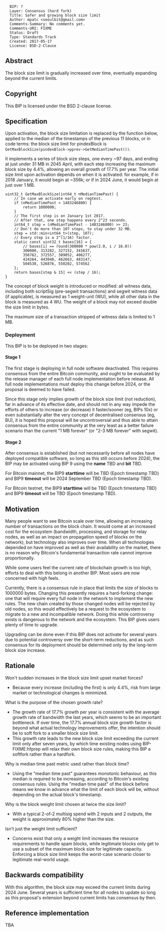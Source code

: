 <pre>
  BIP: ?
  Layer: Consensus (hard fork)
  Title: Safer and growing block size limit
  Author: mpatc <seoulbit@gmail.com>
  Comments-Summary: No comments yet.
  Comments-URI: FIXME
  Status: Draft
  Type: Standards Track
  Created: 2017-05-17
  License: BSD-2-Clause
</pre>

==Abstract==

The block size limit is gradually increased over time, eventually expanding beyond the current limits.

==Copyright==

This BIP is licensed under the BSD 2-clause license.

==Specification==

Upon activation, the block size limitation is replaced by the function below, applied to the median of the timestamps of the previous 11 blocks, or in code terms: the block size limit for pindexBlock is <code>GetMaxBlockSize(pindexBlock->pprev->GetMedianTimePast())</code>.

It implements a series of block size steps, one every ~97 days, and ending at just under 31 MB in 2045 April, with each step increasing the maximum block size by 4.4%, allowing an overall growth of 17.7% per year.
The initial size limit upon activation depends on when it is activated: for example, if in 2018 January, it would begin at ~356k; or if in 2024 June, it would begin at just over 1 MB.

<pre>
uint32_t GetMaxBlockSize(int64_t nMedianTimePast) {
    // In case we activate early on regtest.
    if (nMedianTimePast < 1483246800) {
        return 1000000;
    }
    // The first step is on January 1st 2017.
    // After that, one step happens every 2^23 seconds.
    int64_t step = (nMedianTimePast - 1483246800) >> 23;
    // Don't do more than 107 steps, to stay under 32 MB.
    step = std::min<int64_t>(step, 107);
    // Every step is a 2^(1/16) factor.
    static const uint32_t bases[16] = {
        // bases[i] == round(300000 * pow(2.0, i / 16.0))
        300000, 313282, 327152, 341637,
        356762, 372557, 389052, 406277,
        424264, 443048, 462663, 483147,
        504538, 526876, 550202, 574562
    };
    return bases[step & 15] << (step / 16);
}
</pre>

The concept of block weight is introduced or modified:
all witness data, including both scriptSig (pre-segwit transactions) and segwit witness data (if applicable), is measured as 1 weight-unit (WU), while all other data in the block is measured as 4 WU.
The weight of a block may not exceed double the size limit in bytes.

The maximum size of a transaction stripped of witness data is limited to 1 MB.

===Deployment===

This BIP is to be deployed in two stages:

====Stage 1====

The first stage is deploying in full node software deactivated. This requires consensus from the entire Bitcoin community, and ought to be evaluated by the release manager of each full node implementation before release. All full node implementations must deploy this change before 2024, or the proposal is deemed to have failed.

Since this stage only implies growth of the block size limit (not reduction), far in advance of its effective date, and should not in any way impede the efforts of others to increase (or decrease) it faster/sooner (eg, BIPs 10x) or even substantially alter the very concept of decentralised consensus (eg, BU), it is hoped this proposal will be uncontroversial and thus able to attain consensus from the entire community at the very least as a better failure scenario than the current "1 MB forever" (or "2-3 MB forever" with segwit).

====Stage 2====

After consensus is established (but not necessarily before all nodes have deployed compatible software, so long as this still occurs before 2024), the BIP may be activated using BIP 9 using the '''name''' TBD and '''bit''' TBD.

For Bitcoin mainnet, the BIP9 '''starttime''' will be TBD (Epoch timestamp TBD) and BIP9 '''timeout''' will be 2024 September TBD (Epoch timestamp TBD).

For Bitcoin testnet, the BIP9 '''starttime''' will be TBD (Epoch timestamp TBD) and BIP9 '''timeout''' will be TBD (Epoch timestamp TBD).

==Motivation==

Many people want to see Bitcoin scale over time, allowing an increasing number of transactions on the block chain. It would come at an increased cost for the ecosystem (bandwidth, processing, and storage for relay nodes, as well as an impact on propagation speed of blocks on the network), but technology also improves over time. When all technologies depended on have improved as well as their availability on the market, there is no reason why Bitcoin's fundamental transaction rate cannot improve proportionally.


While some users feel the current rate of blockchain growth is too high, efforts to deal with this belong in another BIP. Most users are now concerned with high feels.


Currently, there is a consensus rule in place that limits the size of blocks to 1000000 bytes. Changing this presently requires a hard-forking change: one that will require every full node in the network to implement the new rules. The new chain created by those changed nodes will be rejected by old nodes, so this would effectively be a request to the ecosystem to migrate to a new and incompatible network. Doing this while controversy exists is dangerous to the network and the ecosystem.
This BIP gives users plenty of time to upgrade.

Upgrading can be done even if this BIP does not activate for several years due to potential controversy over the short-term reductions, and as such consensus for its deployment should be determined only by the long-term block size increase.

==Rationale==

Won't sudden increases in the block size limit upset market forces?

* Because every increase (including the first) is only 4.4%, risk from large market or technological changes is minimized.


What is the purpose of the chosen growth rate?

* The growth rate of 17.7% growth per year is consistent with the average growth rate of bandwidth the last years, which seems to be an important bottleneck. If over time, the 17.7% annual block size growth factor is beyond what actual technology improvements offer, the intention should be to soft fork to a smaller block size limit.
* This growth rate leads to the new block size limit exceeding the current limit only after seven years, by which time existing nodes using BIP-FIXME:hfprep will relax their own block size rules, making this BIP a softfork rather than a hardfork.

Why is median time past metric used rather than block time?

* Using the "median time past" guarantees monotonic behaviour, as this median is required to be increasing, according to Bitcoin's existing consensus rules. Using the "median time past" of the block before means we know in advance what the limit of each block will be, without depending on the actual block's timestamp.


Why is the block weight limit chosen at twice the size limit?

* With a typical 2-of-2 multisig spend with 2 inputs and 2 outputs, the weight is approximately 80% higher than the size.

Isn't just the weight limit sufficient?

* Concerns exist that only a weight limit increases the resource requirements to handle spam blocks, while legitimate blocks only get to use a subset of the maximum block size for legitimate capacity. Enforcing a block size limit keeps the worst-case scenario closer to legitimate real-world usage.

==Backwards compatibility==

With this algorithm, the block size may exceed the current limits during 2024 June.
Several years is sufficient time for all nodes to update so long as this proposal's extension beyond current limits has consensus by then.

==Reference implementation==

TBA
